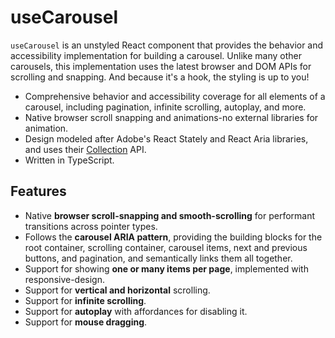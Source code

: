 
<Meta title="Introduction" />

# useCarousel

`useCarousel` is an unstyled React component that provides the behavior and accessibility implementation for building a carousel. Unlike many other carousels, this implementation uses the latest browser and DOM APIs for scrolling and snapping. And because it's a hook, the styling is up to you!

- Comprehensive behavior and accessibility coverage for all elements of a carousel, including pagination, infinite scrolling, autoplay, and more.
- Native browser scroll snapping and animations-no external libraries for animation.
- Design modeled after Adobe's React Stately and React Aria libraries, and uses their [Collection][collection] API.
- Written in TypeScript.

## Features

- Native **browser scroll-snapping and smooth-scrolling** for performant transitions across pointer types.
- Follows the **carousel ARIA pattern**, providing the building blocks for the root container, scrolling container, carousel items, next and previous buttons, and pagination, and semantically links them all together.
- Support for showing **one or many items per page**, implemented with responsive-design.
- Support for **vertical and horizontal** scrolling.
- Support for **infinite scrolling**.
- Support for **autoplay** with affordances for disabling it.
- Support for **mouse dragging**.

[collection]: https://react-spectrum.adobe.com/react-aria/collections.html
